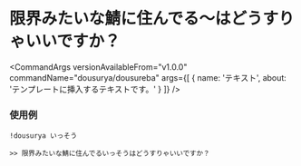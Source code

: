 

# 限界みたいな鯖に住んでる〜はどうすりゃいいですか？

<CommandArgs
  versionAvailableFrom="v1.0.0"
  commandName="dousurya/dousureba"
  args={[
    {
      name: 'テキスト',
      about: 'テンプレートに挿入するテキストです。'
    }
  ]}
/>

### 使用例

`!dousurya いっそう`

```
>> 限界みたいな鯖に住んでるいっそうはどうすりゃいいですか？
```
